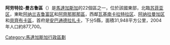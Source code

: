 {{Infobox Settlement
<!--See the Table at Infobox Settlement for all fields and descriptions of usage-->
<!-- Basic info  ---------------->
|official_name          = 阿劳特拉-曼古鲁區
|other_name             =
|native_name            =  <!-- for cities whose native name is not in English -->
|nickname               = 
|settlement_type        =  <!--For Town or Village (Leave blank for the default City)-->
|motto                  =
<!-- images and maps  ----------->
|image_skyline          = 
|imagesize              = 
|image_caption          = 
|image_flag             = 
|flag_size              =
|image_seal             = 
|seal_size              =
|image_shield           = 
|shield_size            =
|image_blank_emblem     =
|blank_emblem_type      =
|blank_emblem_size      =
|image_map              = Madagascar-Alaotra-Mangoro Region.png
|mapsize                = 180px
|map_caption            = 
|image_map1             = 
|mapsize1               = 
|map_caption1           = 
|image_dot_map          =
|dot_mapsize            =
|dot_map_caption        =
|dot_x =  |dot_y =
|pushpin_map            = <!-- the name of a location map as per http://en.wikipedia.org/wiki/Template:Location_map -->
|pushpin_label_position =
|pushpin_map_caption    =
|pushpin_mapsize        =
<!-- Location ------------------>
|subdivision_type       = 國家
|subdivision_name       = {{MAD}}
|subdivision_type1      = 
|subdivision_name1      = 
|subdivision_type2      = 
|subdivision_name2      = 
|subdivision_type3      = 
|subdivision_name3      = 
|subdivision_type4      = 
|subdivision_name4      =
| seat_type = 首府
| seat      = [[安巴通德拉扎卡|安巴通德拉扎卡]]
<!-- Politics ----------------->
|government_footnotes   =
|government_type        =
|leader_title           =
|leader_name            =
|leader_title1          =  <!-- for places with, say, both a mayor and a city manager -->
|leader_name1           =
|leader_title2          =
|leader_name2           =
|leader_title3          =
|leader_name3           =
|leader_title4          =
|leader_name4           =
|established_title      =  <!-- Settled -->
|established_date       = 
|established_title2     =  <!-- Incorporated (town) -->
|established_date2      = 
|established_title3     =  <!-- Incorporated (city) -->
|established_date3      =
<!-- Area    --------------------->
|area_magnitude         = 
|unit_pref                = <!--Enter: Imperial, if Imperial (metric) is desired-->
|area_footnotes           = 
|area_total_km2           = 31948<!-- ALL fields dealing with a measurements are subject to automatic unit conversion-->
|area_land_km2            = <!--See table @ Template:Infobox Settlement for details on automatic unit conversion-->
|area_water_km2           =
|area_total_sq_mi         =
|area_land_sq_mi          =
|area_water_sq_mi         =
|area_water_percent       =
|area_urban_km2           =
|area_urban_sq_mi         =
|area_metro_km2           =
|area_metro_sq_mi         =
|area_blank1_title        =
|area_blank1_km2          =
|area_blank1_sq_mi        =
<!-- Population   ----------------------->
|population_as_of               =2004
|population_footnotes           =
|population_note                =
|population_total               =877700
|population_density_km2         =27.5
|population_density_sq_mi       =
|population_blank1_title        =Ethnicities
|population_blank1              =
|population_blank2_title        =Religions
|population_blank2              =
<!-- General information  --------------->
|timezone               = [[東非時間|東非時間]]
|utc_offset             = 3
|timezone_DST           = 
|utc_offset_DST         = 
|latd= |latm= |lats= |latNS=S
|longd=|longm= |longs= |longEW=E
|elevation_footnotes    =  <!--for references: use <ref> </ref> tags-->
|elevation_m            = 
|elevation_ft           =
<!-- Area/postal codes & others -------->
|postal_code_type       =  <!-- enter ZIP code, Postcode, Post code, Postal code... -->
|postal_code            =
|area_code              =
|blank_name             =
|blank_info             =
|blank1_name            =
|blank1_info            =
|website                = 
|footnotes              = 
}}

'''阿劳特拉-曼古鲁區'''（{{lang-mg|Alaotra-Mangoro}}）是[[馬達加斯加|馬達加斯加]]的22個區之一，位於該國東部，北臨[[苏菲亚区|苏菲亚区]]，東毗[[阿纳兰吉鲁富区|阿纳兰吉鲁富区]]和[[阿齊那那那區|阿齊那那那區]]，西鄰[[瓦基南卡拉特拉区|瓦基南卡拉特拉区]]、[[阿纳拉曼加区|阿纳拉曼加区]]和[[貝齊布卡區|貝齊布卡區]]，首府是[[安巴通德拉扎卡|安巴通德拉扎卡]]，下分5縣，面積31,948平方公里，2004年人口約877,700。


{{馬達加斯加行政區劃}}

[[Category:馬達加斯加行政區劃|Category:馬達加斯加行政區劃]]